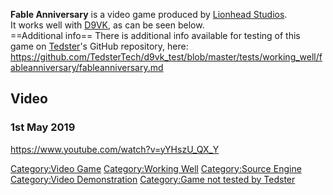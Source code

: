 <strong>Fable Anniversary</strong> is a video game produced by [[Lionhead Studios]].
<br />
It works well with [[D9VK]], as can be seen below.
<br />
==Additional info==
There is additional info available for testing of this game on [[User:Tedster|Tedster]]'s GitHub repository, here:
<br />
https://github.com/TedsterTech/d9vk_test/blob/master/tests/working_well/fableanniversary/fableanniversary.md
==Video==
===1st May 2019===
<youtube>https://www.youtube.com/watch?v=yYHszU_QX_Y</youtube>

[[Category:Video Game]]
[[Category:Working Well]]
[[Category:Source Engine]]
[[Category:Video Demonstration]]
[[Category:Game not tested by Tedster]]
